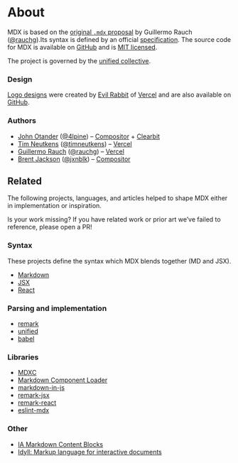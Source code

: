 # About

MDX is based on the [original `.mdx` proposal][idea] by Guillermo Rauch
([@rauchg][rauchg]).Its syntax is defined by an official [specification][].
The source code for MDX is available on [GitHub][] and is [MIT licensed][license].

The project is governed by the [unified collective][governance].

### Design

[Logo designs][design] were created by [Evil Rabbit][] of [Vercel][] and are
also available on [GitHub][design].

### Authors

- [John Otander][john] ([@4lpine][4lpine]) – [Compositor][] + [Clearbit][]
- [Tim Neutkens][tim] ([@timneutkens][timneutkens]) – [Vercel][]
- [Guillermo Rauch][guillermo] ([@rauchg][rauchg]) – [Vercel][]
- [Brent Jackson][brent] ([@jxnblk][jxnblk]) – [Compositor][]

## Related

The following projects, languages, and articles helped to shape MDX either in
implementation or inspiration.

Is your work missing?
If you have related work or prior art we’ve failed to reference, please open a
PR!

### Syntax

These projects define the syntax which MDX blends together (MD and JSX).

- [Markdown](https://daringfireball.net/projects/markdown/syntax)
- [JSX](https://reactjs.org/docs/introducing-jsx.html)
- [React](https://reactjs.org/)

### Parsing and implementation

- [remark](https://remark.js.org)
- [unified](https://unifiedjs.com)
- [babel](https://babeljs.io)

### Libraries

- [MDXC](https://github.com/jamesknelson/mdxc)
- [Markdown Component Loader](https://github.com/ticky/markdown-component-loader)
- [markdown-in-js](https://github.com/threepointone/markdown-in-js)
- [remark-jsx](https://github.com/fazouane-marouane/remark-jsx)
- [remark-react](https://github.com/mapbox/remark-react)
- [eslint-mdx](https://github.com/rx-ts/eslint-mdx)

### Other

- [IA Markdown Content Blocks](https://github.com/iainc/Markdown-Content-Blocks)
- [Idyll: Markup language for interactive documents](https://idyll-lang.org)

[github]: https://github.com/mdx-js/mdx
[license]: https://github.com/mdx-js/mdx/blob/master/license
[specification]: https://github.com/mdx-js/specification
[governance]: https://github.com/unifiedjs/collective
[design]: https://github.com/mdx-js/design
[idea]: https://spectrum.chat/thread/1021be59-2738-4511-aceb-c66921050b9a
[john]: https://johno.com
[tim]: https://github.com/timneutkens
[guillermo]: https://rauchg.com
[brent]: https://jxnblk.com
[4lpine]: https://twitter.com/4lpine
[rauchg]: https://twitter.com/rauchg
[timneutkens]: https://twitter.com/timneutkens
[jxnblk]: https://twitter.com/jxnblk
[evil rabbit]: https://twitter.com/evilrabbit_
[compositor]: https://compositor.io
[vercel]: https://vercel.com
[clearbit]: https://clearbit.com
